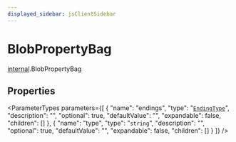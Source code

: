 ```yaml
---
displayed_sidebar: jsClientSidebar
---
```



# BlobPropertyBag

[internal](../../modules/internal.mdx).BlobPropertyBag

## Properties

<ParameterTypes parameters={[
  {
    "name": "endings",
    "type": "[`EndingType`](../../modules/internal.mdx#endingtype)",
    "description": "",
    "optional": true,
    "defaultValue": "",
    "expandable": false,
    "children": []
  },
  {
    "name": "type",
    "type": "`string`",
    "description": "",
    "optional": true,
    "defaultValue": "",
    "expandable": false,
    "children": []
  }
]} />
